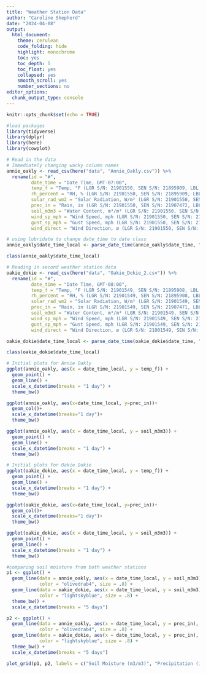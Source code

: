 ```yaml
---
title: "Weather Station Data"
author: "Caroline Shepherd"
date: "2024-04-08"
output:
  html_document:
    theme: cerulean
    code_folding: hide
    highlight: monochrome
    toc: yes
    toc_depth: 5
    toc_float: yes
    collapsed: yes
    smooth_scroll: yes
    number_sections: no
editor_options:
  chunk_output_type: console
---
```


```r
knitr::opts_chunk$set(echo = TRUE)
```

```r

#load packages
library(tidyverse)
library(dplyr)
library(here)
library(cowplot)

```


```r

# Read in the data
# Immediately changing wacky column names
annie_oakly <- read_csv(here("data", "Annie_Oakly.csv")) %>% 
  rename(id = "#",
         date_time = "Date Time, GMT-07:00",
         temp_f = "Temp, °F (LGR S/N: 21901550, SEN S/N: 21895909, LBL: Temperature)",
         rh_percent = "RH, % (LGR S/N: 21901550, SEN S/N: 21895909, LBL: RH)",
         solar_rad_wm2 = "Solar Radiation, W/m² (LGR S/N: 21901550, SEN S/N: 21903642, LBL: Solar Radiation)",
         prec_in = "Rain, in (LGR S/N: 21901550, SEN S/N: 21907472, LBL: Rain)",
         soil_m3m3 = "Water Content, m³/m³ (LGR S/N: 21901550, SEN S/N: 21907600, LBL: Water Content)",
         wind_sp_mph = "Wind Speed, mph (LGR S/N: 21901550, SEN S/N: 21907851, LBL: Wind Speed)",
         gust_sp_mph = "Gust Speed, mph (LGR S/N: 21901550, SEN S/N: 21907851, LBL: Gust Speed)",
         wind_direct = "Wind Direction, ø (LGR S/N: 21901550, SEN S/N: 21907851, LBL: Wind Direction)") 

# using lubridate to change date_time to date class
annie_oakly$date_time_local <- parse_date_time(annie_oakly$date_time, "mdy HM")

class(annie_oakly$date_time_local)

# Reading in second weather station data
oakie_dokie <- read_csv(here("data", "Oakie_Dokie_2.csv")) %>%
  rename(id = "#",
         date_time = "Date Time, GMT-08:00",
         temp_f = "Temp, °F (LGR S/N: 21901549, SEN S/N: 21895908, LBL: Temp)",
         rh_percent = "RH, % (LGR S/N: 21901549, SEN S/N: 21895908, LBL: RH)",
         solar_rad_wm2 = "Solar Radiation, W/m² (LGR S/N: 21901549, SEN S/N: 21903641, LBL: Solar Radiation)",
         prec_in = "Rain, in (LGR S/N: 21901549, SEN S/N: 21907471, LBL: Rain)",
         soil_m3m3 = "Water Content, m³/m³ (LGR S/N: 21901549, SEN S/N: 21900338, LBL: Water Content)",
         wind_sp_mph = "Wind Speed, mph (LGR S/N: 21901549, SEN S/N: 21907852, LBL: Wind Speed)",
         gust_sp_mph = "Gust Speed, mph (LGR S/N: 21901549, SEN S/N: 21907852, LBL: Gust Speed)",
         wind_direct = "Wind Direction, ø (LGR S/N: 21901549, SEN S/N: 21907852, LBL: Wind Direction)")

oakie_dokie$date_time_local <- parse_date_time(oakie_dokie$date_time, "mdy HM")

class(oakie_dokie$date_time_local)

# Initial plots for Annie Oakly
ggplot(annie_oakly, aes(x = date_time_local, y = temp_f)) +
  geom_point() +
  geom_line() +
  scale_x_datetime(breaks = "1 day") +
  theme_bw()

ggplot(annie_oakly, aes(x=date_time_local, y=prec_in))+
  geom_col()+
  scale_x_datetime(breaks="1 day")+
  theme_bw()

ggplot(annie_oakly, aes(x = date_time_local, y = soil_m3m3)) +
  geom_point() +
  geom_line() +
  scale_x_datetime(breaks = "1 day") +
  theme_bw()

# Initial plots for Oakie Dokie
ggplot(oakie_dokie, aes(x = date_time_local, y = temp_f)) +
  geom_point() +
  geom_line() +
  scale_x_datetime(breaks = "1 day") +
  theme_bw()

ggplot(oakie_dokie, aes(x=date_time_local, y=prec_in))+
  geom_col()+
  scale_x_datetime(breaks="1 day")+
  theme_bw()

ggplot(oakie_dokie, aes(x = date_time_local, y = soil_m3m3)) +
  geom_point() +
  geom_line() +
  scale_x_datetime(breaks = "1 day") +
  theme_bw()

#comparing soil moisture from both weather stations
p1 <- ggplot() +
  geom_line(data = annie_oakly, aes(x = date_time_local, y = soil_m3m3),
            color = "olivedrab4", size = .8) +
  geom_line(data = oakie_dokie, aes(x = date_time_local, y = soil_m3m3),
            color = "lightskyblue", size = .8) +
  theme_bw() +
  scale_x_datetime(breaks = "5 days") 

p2 <- ggplot() +
  geom_line(data = annie_oakly, aes(x = date_time_local, y = prec_in),
            color = "olivedrab4", size = .8) +
  geom_line(data = oakie_dokie, aes(x = date_time_local, y = prec_in),
            color = "lightskyblue", size = .8) +
  theme_bw() +
  scale_x_datetime(breaks = "5 days") 

plot_grid(p1, p2, labels = c("Soil Moisture (m3/m3)", "Precipitation (in)"), label_size = 10)
  
```




